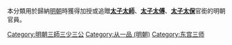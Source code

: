 本分類用於歸納[[明朝|明朝]]時獲得加授或追贈'''[[太子太師|太子太師]]'''、'''[[太子太傅|太子太傅]]'''、'''[[太子太保|太子太保]]'''官銜的明朝官員。

[[Category:明朝三師三少三公|Category:明朝三師三少三公]]
[[Category:从一品_(明朝)|Category:从一品 (明朝)]]
[[Category:东宫三师|Category:东宫三师]]